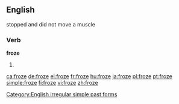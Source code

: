==English==

stopped and did not move a muscle

===Verb===
'''froze'''

# {{simple past of|freeze}}

[[Category:English irregular simple past forms]]

[[ca:froze]]
[[de:froze]]
[[el:froze]]
[[fr:froze]]
[[hu:froze]]
[[ja:froze]]
[[pl:froze]]
[[pt:froze]]
[[simple:froze]]
[[fi:froze]]
[[vi:froze]]
[[zh:froze]]